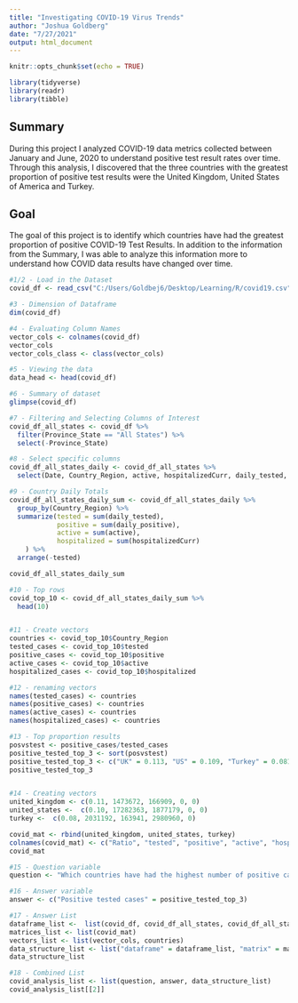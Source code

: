---
title: "Investigating COVID-19 Virus Trends"
author: "Joshua Goldberg"
date: "7/27/2021"
output: html_document
---

```{r setup, include=FALSE}
knitr::opts_chunk$set(echo = TRUE)

library(tidyverse)
library(readr)
library(tibble)
```

## Summary
During this project I analyzed COVID-19 data metrics collected between January and June, 2020 to understand positive test result rates over time.
Through this analysis, I discovered that the three countries with the greatest proportion of positive test results were the United Kingdom, United States of America and Turkey.

## Goal
The goal of this project is to identify which countries have had the greatest proportion of positive COVID-19 Test Results. In addition to the information from the Summary, I was able to analyze this information more to understand how COVID data results have changed over time.


```{r Analysis, echo = TRUE, include = TRUE}

#1/2 - Load in the Dataset
covid_df <- read_csv("C:/Users/Goldbej6/Desktop/Learning/R/covid19.csv")

#3 - Dimension of Dataframe
dim(covid_df)

#4 - Evaluating Column Names
vector_cols <- colnames(covid_df)
vector_cols
vector_cols_class <- class(vector_cols)

#5 - Viewing the data 
data_head <- head(covid_df)

#6 - Summary of dataset
glimpse(covid_df)

#7 - Filtering and Selecting Columns of Interest 
covid_df_all_states <- covid_df %>% 
  filter(Province_State == "All States") %>% 
  select(-Province_State)

#8 - Select specific columns
covid_df_all_states_daily <- covid_df_all_states %>% 
  select(Date, Country_Region, active, hospitalizedCurr, daily_tested, daily_positive)

#9 - Country Daily Totals
covid_df_all_states_daily_sum <- covid_df_all_states_daily %>% 
  group_by(Country_Region) %>% 
  summarize(tested = sum(daily_tested),
            positive = sum(daily_positive),
            active = sum(active),
            hospitalized = sum(hospitalizedCurr)
    ) %>% 
  arrange(-tested)

covid_df_all_states_daily_sum

#10 - Top rows
covid_top_10 <- covid_df_all_states_daily_sum %>% 
  head(10)


#11 - Create vectors
countries <- covid_top_10$Country_Region
tested_cases <- covid_top_10$tested
positive_cases <- covid_top_10$positive
active_cases <- covid_top_10$active
hospitalized_cases <- covid_top_10$hospitalized

#12 - renaming vectors
names(tested_cases) <- countries
names(positive_cases) <- countries
names(active_cases) <- countries
names(hospitalized_cases) <- countries

#13 - Top proportion results
posvstest <- positive_cases/tested_cases
positive_tested_top_3 <- sort(posvstest)
positive_tested_top_3 <- c("UK" = 0.113, "US" = 0.109, "Turkey" = 0.081)
positive_tested_top_3


#14 - Creating vectors
united_kingdom <- c(0.11, 1473672, 166909, 0, 0)
united_states <-  c(0.10, 17282363, 1877179, 0, 0)
turkey <-  c(0.08, 2031192, 163941, 2980960, 0)

covid_mat <- rbind(united_kingdom, united_states, turkey)
colnames(covid_mat) <- c("Ratio", "tested", "positive", "active", "hospitalized")
covid_mat

#15 - Question variable
question <- "Which countries have had the highest number of positive cases against the number of tests?"

#16 - Answer variable
answer <- c("Positive tested cases" = positive_tested_top_3)

#17 - Answer List
dataframe_list <-  list(covid_df, covid_df_all_states, covid_df_all_states_daily, covid_top_10)
matrices_list <- list(covid_mat)
vectors_list <- list(vector_cols, countries)
data_structure_list <- list("dataframe" = dataframe_list, "matrix" = matrices_list, "vectors" = vectors_list)
data_structure_list

#18 - Combined List
covid_analysis_list <- list(question, answer, data_structure_list)
covid_analysis_list[[2]]

```

